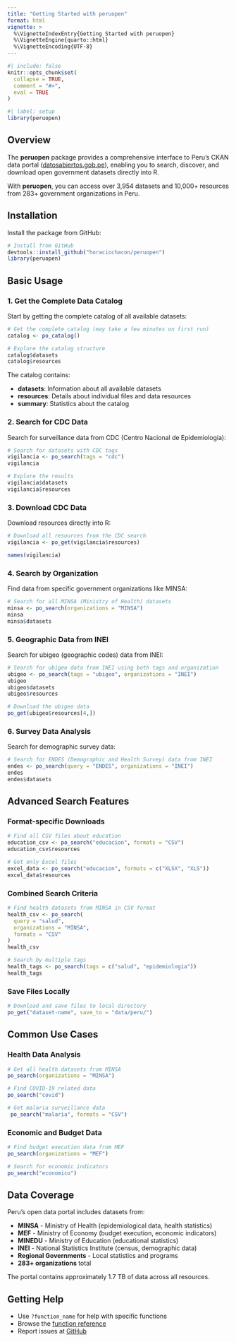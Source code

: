 ```yaml
---
title: "Getting Started with peruopen"
format: html
vignette: >
  %\VignetteIndexEntry{Getting Started with peruopen}
  %\VignetteEngine{quarto::html}
  %\VignetteEncoding{UTF-8}
---
```


```r
#| include: false
knitr::opts_chunk$set(
  collapse = TRUE,
  comment = "#>",
  eval = TRUE
)
```

```r
#| label: setup
library(peruopen)
```

## Overview

The **peruopen** package provides a comprehensive interface to Peru's CKAN data portal ([datosabiertos.gob.pe](https://datosabiertos.gob.pe)), enabling you to search, discover, and download open government datasets directly into R.

With **peruopen**, you can access over 3,954 datasets and 10,000+ resources from 283+ government organizations in Peru.

## Installation

Install the package from GitHub:

```r
# Install from GitHub
devtools::install_github("horaciochacon/peruopen")
library(peruopen)
```

## Basic Usage

### 1. Get the Complete Data Catalog

Start by getting the complete catalog of all available datasets:

```r
# Get the complete catalog (may take a few minutes on first run)
catalog <- po_catalog()

# Explore the catalog structure
catalog$datasets
catalog$resources
```

The catalog contains:

- **datasets**: Information about all available datasets
- **resources**: Details about individual files and data resources  
- **summary**: Statistics about the catalog

### 2. Search for CDC Data

Search for surveillance data from CDC (Centro Nacional de Epidemiología):

```r
# Search for datasets with CDC tags
vigilancia <- po_search(tags = "cdc")
vigilancia

# Explore the results
vigilancia$datasets
vigilancia$resources
```

### 3. Download CDC Data

Download resources directly into R:

```r
# Download all resources from the CDC search
vigilancia <- po_get(vigilancia$resources)

names(vigilancia)
```

### 4. Search by Organization

Find data from specific government organizations like MINSA:

```r
# Search for all MINSA (Ministry of Health) datasets
minsa <- po_search(organizations = "MINSA")
minsa
minsa$datasets
```

### 5. Geographic Data from INEI

Search for ubigeo (geographic codes) data from INEI:

```r
# Search for ubigeo data from INEI using both tags and organization
ubigeo <- po_search(tags = "ubigeo", organizations = "INEI")
ubigeo
ubigeo$datasets
ubigeo$resources

# Download the ubigeo data
po_get(ubigeo$resources[4,])
```

### 6. Survey Data Analysis

Search for demographic survey data:

```r
# Search for ENDES (Demographic and Health Survey) data from INEI
endes <- po_search(query = "ENDES", organizations = "INEI")
endes
endes$datasets
```

## Advanced Search Features

### Format-specific Downloads

```r
# Find all CSV files about education
education_csv <- po_search("educacion", formats = "CSV")
education_csv$resources

# Get only Excel files
excel_data <- po_search("educacion", formats = c("XLSX", "XLS"))
excel_data$resources
```

### Combined Search Criteria

```r
# Find health datasets from MINSA in CSV format
health_csv <- po_search(
  query = "salud",
  organizations = "MINSA", 
  formats = "CSV"
)
health_csv

# Search by multiple tags
health_tags <- po_search(tags = c("salud", "epidemiologia"))
health_tags
```

### Save Files Locally

```r
# Download and save files to local directory
po_get("dataset-name", save_to = "data/peru/")
```

## Common Use Cases

### Health Data Analysis

```r
# Get all health datasets from MINSA
po_search(organizations = "MINSA")

# Find COVID-19 related data
po_search("covid")

# Get malaria surveillance data
 po_search("malaria", formats = "CSV")
```

### Economic and Budget Data

```r
# Find budget execution data from MEF
po_search(organizations = "MEF")

# Search for economic indicators
po_search("economico")
```


## Data Coverage

Peru's open data portal includes datasets from:

- **MINSA** - Ministry of Health (epidemiological data, health statistics)
- **MEF** - Ministry of Economy (budget execution, economic indicators)
- **MINEDU** - Ministry of Education (educational statistics)
- **INEI** - National Statistics Institute (census, demographic data)
- **Regional Governments** - Local statistics and programs
- **283+ organizations** total

The portal contains approximately 1.7 TB of data across all resources.

## Getting Help

- Use `?function_name` for help with specific functions
- Browse the [function reference](https://horaciochacon.github.io/peruopen/reference/)
- Report issues at [GitHub](https://github.com/horaciochacon/peruopen/issues)